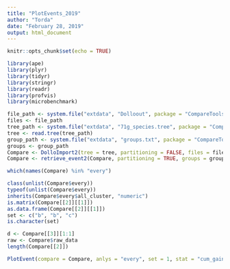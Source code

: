 ```yaml
---
title: "PlotEvents_2019"
author: "Torda"
date: "February 28, 2019"
output: html_document
---
```


```r
knitr::opts_chunk$set(echo = TRUE)
```


```r
library(ape)
library(plyr)
library(tidyr)
library(stringr)
library(readr)
library(profvis)
library(microbenchmark)
```

```r
file_path <- system.file("extdata", "Dolloout", package = "CompareTools")
files <- file_path
tree_path <- system.file("extdata", "71g_species.tree", package = "CompareTools")
tree <- read.tree(tree_path)
group_path <- system.file("extdata", "groups.txt", package = "CompareTools")
groups <- group_path
Compare <- DolloImport2(tree = tree, partitioning = FALSE, files = files, part_name = "every")
Compare <- retrieve_event2(Compare, partitioning = TRUE, groups = groups, part_name = "grouped")
```

```r
which(names(Compare) %in% "every")

```


```r
class(unlist(Compare$every))
typeof(unlist(Compare$every))
inherits(Compare$every$all_cluster, "numeric")
is.matrix(Compare[[2]][[1]])
as.data.frame(Compare[[2]][[1]])
set <- c("b", "b", "c")
is.character(set)

d <- Compare[[3]][1:1]
raw <- Compare$raw_data
length(Compare[[2]])
```


```r
PlotEvent(compare = Compare, anlys = "every", set = 1, stat = "cum_gains", sizemeth = "standard")
```

